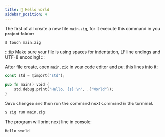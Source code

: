 ```yaml
---
title: 🚀 Hello world
sidebar_position: 4
---
```


The first of all create a new file `main.zig`, for it execute this command in you project folder:
```bash
$ touch main.zig
```

:::tip
Make sure your file is using spaces for indentation, LF line endings and UTF-8 encoding!
:::

After file create, open `main.zig` in your code editor and put this lines into it:
```rust
const std = @import("std");

pub fn main() void {
    std.debug.print("Hello, {s}!\n", .{"World"});
}
```

Save changes and then run the command next command in the terminal:
```bash
$ zig run main.zig
```

The program will print next line in console:
```bash
Hello world
```